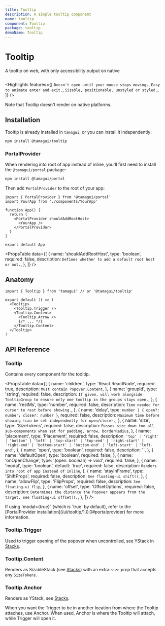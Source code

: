 ```yaml
---
title: Tooltip
description: A simple tooltip component
name: tooltip
component: Tooltip
package: tooltip
demoName: Tooltip
---
```


# Tooltip

<Description>A tooltip on web, with only accessibility output on native</Description>

<InstallBanner name="@tamagui/tooltip" />

<HeroContainer showAnimationDriverControl>
  <TooltipDemo />
</HeroContainer>

```tsx hero template=Tooltip

```

<Highlights
  features={[
    `Doesn't open until your mouse stops moving.`,
    `Easy to animate enter and exit.`,
    `Sizable, positionable, unstyled or styled.`,
  ]}
/>

<Notice>
  Note that Tooltip doesn't render on native platforms.
</Notice>

## Installation

Tooltip is already installed in `tamagui`, or you can install it independently:

```bash
npm install @tamagui/tooltip
```

### PortalProvider

When rendering into root of app instead of inline, you'll first need to install the `@tamagui/portal` package: 

```bash
npm install @tamagui/portal
```

Then add `PortalProvider` to the root of your app:

```tsx fileName="App.tsx"
import { PortalProvider } from '@tamagui/portal'
import YourApp from './components/YourApp'

function App() {
  return (
    <PortalProvider shouldAddRootHost>
      <YourApp />
    </PortalProvider>
  )
}

export default App
```

<PropsTable
  data={[
    {
      name: 'shouldAddRootHost',
      type: 'boolean',
      required: false,
      description: `Defines whether to add a default root host or not.`,
    },
  ]}
/>

## Anatomy

```tsx
import { Tooltip } from 'tamagui' // or '@tamagui/tooltip'

export default () => (
  <Tooltip>
    <Tooltip.Trigger />
    <Tooltip.Content>
      <Tooltip.Arrow />
      {/* ... */}
    </Tooltip.Content>
  </Tooltip>
)
```

## API Reference

### Tooltip

Contains every component for the tooltip.

<PropsTable
  data={[
    {
      name: 'children',
      type: 'React.ReactNode',
      required: true,
      description: `Must contain Popover.Content`,
    },
    {
      name: 'groupId',
      type: 'string',
      required: false,
      description: `If given, will work alongside TooltipGroup to ensure only one tooltip in the groups stays open.`,
    },
    {
      name: 'restMs',
      type: 'number',
      required: false,
      description: `Time needed for cursor to rest before showing.`,
    },
    {
      name: 'delay',
      type: `number | { open?: number; close?: number }`,
      required: false,
      description: `Maximum time before showing (can be set independently for open/close).`,
    },
    {
      name: 'size',
      type: 'SizeTokens',
      required: false,
      description: `Passes size down too all sub-components when set for padding, arrow, borderRadius`,
    },
    {
      name: 'placement',
      type: 'Placement',
      required: false,
      description: `'top' | 'right' | 'bottom' | 'left' | 'top-start' | 'top-end' | 'right-start' | 'right-end' | 'bottom-start' | 'bottom-end' | 'left-start' | 'left-end'`,
    },
    {
      name: 'open',
      type: 'boolean',
      required: false,
      description: ``,
    },
    {
      name: 'defaultOpen',
      type: 'boolean',
      required: false,
    },
    {
      name: 'onOpenChange',
      type: '(open: boolean) => void',
      required: false,
    },
    {
      name: 'modal',
      type: 'boolean',
      default: 'true',
      required: false,
      description: `Renders into root of app instead of inline`,
    },
    {
      name: 'stayInFrame',
      type: 'ShiftProps',
      required: false,
      description: `See floating-ui shift()`,
    },
    {
      name: 'allowFlip',
      type: 'FlipProps',
      required: false,
      description: `See floating-ui flip`,
    },
    {
      name: 'offset',
      type: 'OffsetOptions',
      required: false,
      description: `Determines the distance the Popover appears from the target, see floating-ui offset().`,
    },
  ]}
/>

<Notice>
  If using `modal={true}` (which is `true` by default), refer to the [PortalProvider installation](/ui/tooltip/1.0.0#portalprovider) for more information.
</Notice>

### Tooltip.Trigger

Used to trigger opening of the popover when uncontrolled, see YStack in [Stacks](/docs/components/stacks).

### Tooltip.Content

Renders as SizableStack (see [Stacks](/docs/components/stacks)) with an extra `size` prop that accepts any `SizeTokens`.

### Tooltip.Anchor

Renders as YStack, see [Stacks](/docs/components/stacks).

When you want the Trigger to be in another location from where the Tooltip attaches, use Anchor. When used, Anchor is where the Tooltip will attach, while Trigger will open it.
